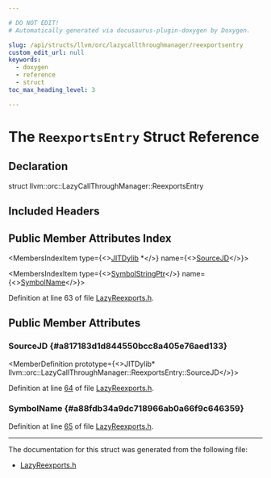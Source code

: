 ```yaml
---

# DO NOT EDIT!
# Automatically generated via docusaurus-plugin-doxygen by Doxygen.

slug: /api/structs/llvm/orc/lazycallthroughmanager/reexportsentry
custom_edit_url: null
keywords:
  - doxygen
  - reference
  - struct
toc_max_heading_level: 3

---
```





# The `ReexportsEntry` Struct Reference

<DoxygenPage pluginConfig={pluginConfig}>



## Declaration

<CodeBlock>struct llvm::orc::LazyCallThroughManager::ReexportsEntry</CodeBlock>

## Included Headers

<IncludesList>
<IncludesListItem
  filePath="llvm/ExecutionEngine/Orc/LazyReexports.h"
  permalink="/docs/api/files/include/include/llvm/include/llvm/executionengine/include/llvm/executionengine/orc/lazyreexports-h"
  isLocal="true" />
</IncludesList>

## Public Member Attributes Index

<MembersIndex>

<MembersIndexItem
  type={<><a href="/docs/api/classes/llvm/orc/jitdylib">JITDylib</a> &#42;</>}
  name={<><a href="#a817183d1d844550bcc8a405e76aed133">SourceJD</a></>}>
</MembersIndexItem>

<MembersIndexItem
  type={<><a href="/docs/api/classes/llvm/orc/symbolstringptr">SymbolStringPtr</a></>}
  name={<><a href="#a88fdb34a9dc718966ab0a66f9c646359">SymbolName</a></>}>
</MembersIndexItem>

</MembersIndex>


Definition at line 63 of file <a href="/docs/api/files/include/include/llvm/include/llvm/executionengine/include/llvm/executionengine/orc/lazyreexports-h">LazyReexports.h</a>.

<SectionDefinition>

## Public Member Attributes

### SourceJD {#a817183d1d844550bcc8a405e76aed133}

<MemberDefinition
  prototype={<>JITDylib&#42; llvm::orc::LazyCallThroughManager::ReexportsEntry::SourceJD</>}>

Definition at line <a href="/docs/api/files/include/include/llvm/include/llvm/executionengine/include/llvm/executionengine/orc/lazyreexports-h/#l00064">64</a> of file <a href="/docs/api/files/include/include/llvm/include/llvm/executionengine/include/llvm/executionengine/orc/lazyreexports-h">LazyReexports.h</a>.
</MemberDefinition>

### SymbolName {#a88fdb34a9dc718966ab0a66f9c646359}

<MemberDefinition
  prototype="SymbolStringPtr llvm::orc::LazyCallThroughManager::ReexportsEntry::SymbolName">

Definition at line <a href="/docs/api/files/include/include/llvm/include/llvm/executionengine/include/llvm/executionengine/orc/lazyreexports-h/#l00065">65</a> of file <a href="/docs/api/files/include/include/llvm/include/llvm/executionengine/include/llvm/executionengine/orc/lazyreexports-h">LazyReexports.h</a>.
</MemberDefinition>

</SectionDefinition>

<hr/>

The documentation for this struct was generated from the following file:

<ul>
<li><a href="/docs/api/files/include/include/llvm/include/llvm/executionengine/include/llvm/executionengine/orc/lazyreexports-h">LazyReexports.h</a></li>
</ul>

</DoxygenPage>
